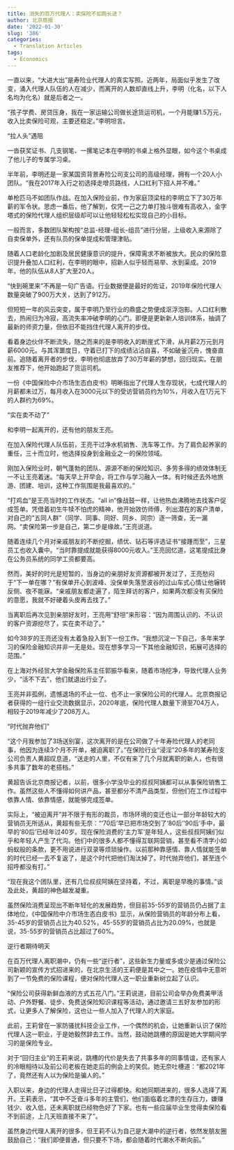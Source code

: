 ```yaml
---
title: 消失的百万代理人：卖保险不如跑长途？
author: 北京商报
date: '2022-01-30'
slug: '386'
categories:
  - Translation Articles
tags:
  - Economics
---
```


一直以来，“大进大出”是寿险业代理人的真实写照。近两年，局面似乎发生了改变，涌入代理人队伍的人在减少，而离开的人数却直线上升，李明（化名，以下人名均为化名）就是后者之一。

“孩子学费、房贷压身，我在一家运输公司做长途货运司机，一个月能赚1.5万元，收入比卖保险可观，主要还稳定。”李明坦言。

“拉人头”遇阻

一沓获奖证书、几支钢笔、一摞笔记本在李明的书桌上格外显眼，如今这个书桌成了他儿子的专属学习桌。

半年前，李明还是一家某国资背景寿险公司支公司的高级经理，拥有一个20人小团队。“我在2017年入行之初选择走增员路线，人口红利下招人并不难。”

单枪匹马不如团队作战。在加入保险业前，作为家庭顶梁柱的李明立下了30万年薪的军令状。思虑一番后，他了解到，仅凭一己之力单打独斗很难有高收入，金字塔式的保险代理人组织层级却可以让他轻轻松松实现自己的小目标。

一般而言，多数团队架构按“总监-经理-组长-组员”进行分层，上级收入来源除了自卖保单外，还有队员的保单提成和管理津贴。

随着人口老龄化加剧及居民健康意识的提升，保障需求不断被放大。民众的保险意识提升叠加人口红利，在李明的眼中，招新人似乎轻而易举、水到渠成。2019年，他的队伍从8人扩大至20人。

“快到碗里来”不再是一句广告语。行业数据便是最好的佐证，2019年保险代理人数量突破了900万大关，达到了912万。

但短短一年的风云突变，属于李明乃至行业的鼎盛之势便成沤浮泡影。人口红利散去，热闹归为冷寂，高流失率冲破李明的心门。即便是更新新人培训体系，抽调了最新的师资力量，但依旧不能挡住代理人离开的步伐。

看着身边伙伴不断流失，随之而来的是李明收入的断崖式下滑，从月薪2万元到月薪6000元。与其浑噩度日，守着已打下的成绩沾沾自喜，不如破釜沉舟，愧奋直前。追随着离开者的步伐，李明也彻底放弃了30万年薪的梦想，回归现实。在朋友推荐下，他开始跑起了货运司机。

一份《中国保险中介市场生态白皮书》明晰指出了代理人生存现状，七成代理人的月薪都未过万，每月收入在3000元以下的受访营销员约为10%，月收入在1万元下的人群约为69%。

“实在卖不动了”

和李明一起离开的，还有他的朋友王亮。

在加入保险代理人队伍前，王亮干过净水机销售、洗车等工作。为了肩负起养家的重任，三十而立时，他选择投身到金融业之一的保险领域。

刚加入保险业时，朝气蓬勃的团队、源源不断的保险知识、多劳多得的绩效体制无一不让王亮着迷。“每天早上开早会，将工作与学习融入一体。有时候还去外地旅游、团建、培训，这种工作氛围是我最喜欢的。”

“打鸡血”是王亮当时的工作状态。“all in”像战鼓一样，让他热血沸腾地去找客户促成签单。凭借着初生牛犊不怕虎的精神，他开始效仿师傅，列出潜在的客户清单，对自己的“五同人群”（同学、同事、同好、同乡、同宗）逐一筛查，无一漏网。“卖保险第一步是自己，第二步是缘故。”王亮说道。

随着连续几个月对亲戚朋友的不断挖掘，绩优、钻石等评选证书“接踵而至”，三星员工也收入囊中。“当时靠提成就能获得8000元收入。”王亮回忆道，这笔提成比身在公务员系统的同学工资都要高。

然而，美好的时光是短暂的，当身边的亲朋好友资源都被开发过了，王亮愁闷于“下一单在哪？”有保单开心到波峰、没保单失落至波谷的过山车式心情让他辗转反侧、夜不能寐。“亲戚朋友都走遍了，陌生拜访的客户，如果两次都没有买保险的意愿，我就不好硬着头皮再去找了。”

当离职后再次见到亲朋好友时，王亮用“舒坦”来形容：“因为周围认识的、不认识的客户资源挖尽了，实在卖不动了。”

如今38岁的王亮还没有太着急投入到下一份工作。“我想沉淀一下自己，多年来学习的保险金融知识并非一无是处。现在想多学习一下其他金融知识，拓展可选择的范围。”

在上海对外经贸大学金融保险系主任郭振华看来，随着市场挖净，导致代理人业务少，“活不下去”，他们就退出行业了。

王亮并非孤例，遗憾退场的不止一位、也不止一家保险公司的代理人。北京商报记者获得的一组行业交流数据显示，2020年底，保险代理人数量下滑至704万人，相较于2019年减少了208万人。

“时代抛弃他们”

“这个月我参加了3场送别宴，这次离开的是在公司做了十年寿险代理人的老同事，他因为连续3个月不开单，被迫离职了。”在保险行业“浸淫”20多年的某寿险支公司负责人黄超叹息道，“送走的人里，不仅有来了几个月就离职的新人，也有很多共事了数年的老搭档。”

黄超告诉北京商报记者，以前，很多小学没毕业的叔叔阿姨都可以从事保险销售工作。虽然这些人不懂得如何讲产品，甚至都分不清产品类型，但他们在工作过程中依靠人情、依靠情感，就能够完成签单。

实际上，“被迫离开”并不限于有形的裁员，市场环境的变迁也让一部分年龄较大的营销员无所适从，黄超有些无奈：“‘70后’早已把市场交到了‘80后’‘90后’手中，最早的‘80后’已经年过40岁。现在保险消费的‘主力军’是年轻人，这些叔叔阿姨们似乎和年轻人产生了代沟。他们中的很多人都不懂得互联网营销，甚至看不清字小如蚂蚁般的条款，更不用说进行双录等烦琐操作。以前那种靠感情、靠人情就能签单的时代已经一去不复返了，是这个时代把他们淘汰掉了。时代抛弃他们，甚至连个招呼都没有打。”

“现在我这个团队里，还有几位叔叔阿姨在坚持着，不过，离职是早晚的事情。”谈及此处，黄超的神色越发凝重。

虽然保险消费呈现出不断年轻化的发展趋势，但目前35-55岁的营销员仍占据了主体地位，《中国保险中介市场生态白皮书》显示，从保险营销员的年龄分布上看，35-45岁的营销员占比为40.52%，45-55岁的营销员占比为20.09%，也就是说，35-55岁的营销员占比超过了60%。

逆行者期待明天

在百万代理人离职潮中，仍有一些“逆行者”，这些新生力量或多或少是通过保险公司新颖的宣传方式招进来的，在北京生活的王莉便是其中之一。她在疫情中无意听到了一节免费的保险课程，便对保险代理人这一职业重新树立起了认识。

“保险公司获得新鲜血液的方式五花八门。”王莉说道，目前公司会举办免费美甲活动、户外野餐、徒步、免费送保险知识课程等活动，通过邀请三五好友参加的形式，让更多人了解保险，这也让一些人加入了代理人的大家庭。

此前，王莉曾在一家防骚扰科技企业工作，一个偶然的机会，让她重新认识了保险代理人这一职业，于是她毅然辞去工作。当然，鼓动她跳槽的原因是她大学期间学习的是保险专业。

对于“回归主业”的王莉来说，跳槽的代价是失去了共事多年的同事情谊，还有家人的冷眼相待以及前公司老板在她走后的例会上的笑侃。她无奈吐槽道：“都2021年了，竟然还有人以为保险是骗人的。”

入职以来，身边的代理人走得比日子过得都快。和她同期进来的，很多人选择了离开。王莉表示，“其中不乏奋斗多年的主管们，他们面临着北漂的生存压力，嫌赚钱少、收入低，还未离职就已经物色好了下家。也有一些应届毕业生觉得卖保险看不到前途，上几天班直接不来了”。

虽然身边代理人离开的很多，但王莉不认为自己是大潮中的逆行者，依然发朋友圈鼓励自己：“我们即便普通，但只要不下场，都会随着时代潮水不断向前。”